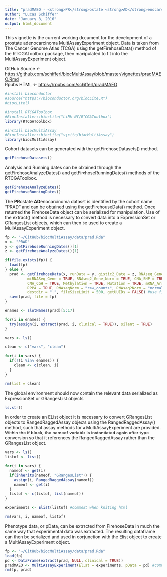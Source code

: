 ```yaml
---
title: "pradMAEO - <strong>PR</strong>ostate <strong>AD</strong>enocarcinoma <strong>M</strong>ulti<strong>A</strong>ssay<strong>E</strong>xperiment <strong>O</strong>bject"
author: "Lucas Schiffer"
date: "January 8, 2016"
output: html_document
---
```


This vignette is the current working document for the development of a prostate adenocarcinoma MultiAssayExperiment object. Data is taken from The Cancer Genome Atlas (TCGA) using the getFirehoseData() method of the RTCGAToolbox package, then manipulated to fit into the MultiAssayExperiment object.

GitHub Source <- <a href="https://github.com/schifferl/biocMultiAssay/blob/master/vignettes/pradMAEO.Rmd">https://github.com/schifferl/biocMultiAssay/blob/master/vignettes/pradMAEO.Rmd</a><br>
Rpubs HTML <- <a href="https://rpubs.com/schifferl/pradMAEO">https://rpubs.com/schifferl/pradMAEO</a>

```r
#install bioconductor
#source("https://bioconductor.org/biocLite.R")
#biocLite()

#install RTCGAToolbox
#BiocInstaller::biocLite("LiNk-NY/RTCGAToolbox")
library(RTCGAToolbox)

#install biocMultiAssay
#BiocInstaller::biocLite("vjcitn/biocMultiAssay")
library(biocMultiAssay)
```

Cohort datasets can be generated with the getFirehoseDatasets() method.

```r
getFirehoseDatasets()
```

Analysis and Running dates can be obtained through the getFirehoseAnalyzeDates() and getFirehoseRunningDates() methods of the RTCGAToolbox.

```r
getFirehoseAnalyzeDates()
getFirehoseRunningDates()
```

The <strong>PR</strong>ostate <strong>AD</strong>enocarcinoma dataset is identified by the cohort name "PRAD" and can be obtained using the getFirehouseData() method. Once returned the FirehoseData object can be serialized for manipulation. Use of the extract() method is necessary to convert data into a ExpressionSet or GRangesList objects, which can then be used to create a MuliAssayExperiment object.

```r
fp <- "~/GitHub/biocMultiAssay/data/prad.Rda"
x <- "PRAD"
y <- getFirehoseRunningDates()[1]
z <- getFirehoseAnalyzeDates()[1]

if(file.exists(fp)) {
  load(fp)
} else {
  prad <- getFirehoseData(x, runDate = y, gistic2_Date = z, RNAseq_Gene = TRUE, Clinic = TRUE, 
          miRNASeq_Gene = TRUE, RNAseq2_Gene_Norm = TRUE, CNA_SNP = TRUE, CNV_SNP = TRUE, CNA_Seq = TRUE, 
          CNA_CGH = TRUE, Methylation = TRUE, Mutation = TRUE, mRNA_Array = TRUE, miRNA_Array = TRUE,
          RPPA = TRUE, RNAseqNorm = "raw_counts", RNAseq2Norm = "normalized_count", forceDownload = TRUE, 
          destdir = ".", fileSizeLimit = 500, getUUIDs = FALSE) #use fileSizeLimit = 5000 for Methylation data
  save(prad, file = fp)
}

enames <- slotNames(prad)[5:17]

for(i in enames) {
  try(assign(i, extract(prad, i, clinical = TRUE)), silent = TRUE)
}

vars <- ls()

clean <- c("vars", "clean")

for(i in vars) {
  if(!(i %in% enames)) {
    clean <- c(clean, i)
  }
}

rm(list = clean)
```

The global environment should now contain the relevant data serialized as ExpressionSet or GRangesList objects.

```r
ls.str()
```

In order to create an EList object it is necessary to convert GRangesList objects to RangedRaggedAssay objects using the RangedRaggedAssay() method, such that assay methods for a MultiAssayExperiment are provided. Within the if block, the nameof variable is instantiated again after type conversion so that it references the RangedRaggedAssay rather than the GRangesList object.

```r
vars <- ls()
listof <- list()

for(i in vars) {
  nameof <- get(i)
  if(inherits(nameof, "GRangesList")) {
    assign(i, RangedRaggedAssay(nameof))
    nameof <- get(i)
  }
  listof <- c(listof, list(nameof))
}

experiments <- Elist(listof) #comment when kniting html

rm(vars, i, nameof, listof)
```

Phenotype data, or pData, can be extracted from FirehoseData in much the same way that experimental data was extracted. The resulting dataframe can then be serialized and used in conjunction with the Elist object to create a MultiAssayExperiment object.

```r
fp <- "~/GitHub/biocMultiAssay/data/prad.Rda"
load(fp)
pd <- DataFrame(extract(prad, NULL, clinical = TRUE))
pradMAEO <- MultiAssayExperiment(Elist = experiments, pData = pd) #comment when kniting html
rm(fp, prad)
```

